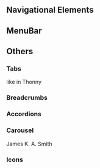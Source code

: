 ::: {.content-visible unless-format="revealjs"}
# Navigational Elements

:::

::: {.content-visible when-format="revealjs"}
##  {data-name="<b>10.5 NAVIGATIONAL ELEMENTS</b>"}
:::

## MenuBar

## Others

### Tabs
like in Thonny

### Breadcrumbs

### Accordions

### Carousel
James K. A. Smith

### Icons